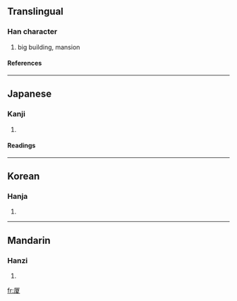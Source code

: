 {{see|廈}}

==Translingual==
===Han character===
{{Han char|rn=27|rad=厂|as=10|sn=12|four=|canj=一一山水 (MMUE)}}
# big building, mansion
====References====
{{Han ref|kx=0162.280|dkj=02993|dj=0370.090|hdz=10075.250|uh=53A6|ud=21414}}
----
==Japanese==
===Kanji===
{{ja-kanji|grade=|rs=厂10}}
# {{defn|Japanese}} 
====Readings====
{{ja-readings|on=[[か]] (ka)|kun=[[いえ]] (ie)}}
----
==Korean==
===Hanja===
{{ko-hanja|hangeul=하|rv=ha|mr=ha}}
# {{defn|Korean}}
----
==Mandarin==
===Hanzi===
{{cmn-hanzi|tra=廈|pin=[[shà]] ([[sha4]])|wg=sha<sup>4</sup>}}
# {{defn|Mandarin}}

[[fr:厦]]